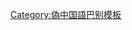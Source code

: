 {{User language-1|zh-JP|-{彼利用者'''[[:Category:zh-JP-1 使用者|簡単]]''' '''[[:Category:zh-JP 使用者|偽中国語]]'''。}-|伪中国语}} <noinclude>{{Babel-lang|偽中国|zh-JP}}[[Category:偽中国語巴别模板]]</noinclude>